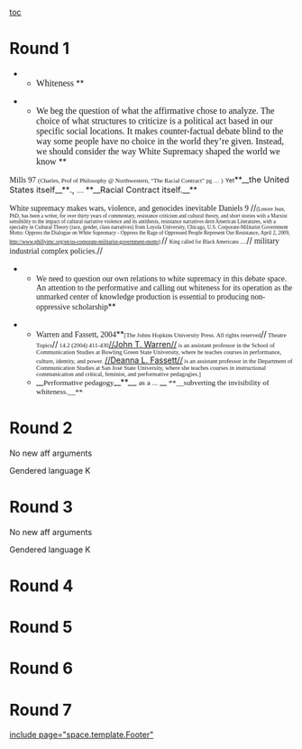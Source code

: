 [[toc]]
=Round 1= 
**<span style="font-family: Georgia; font-size: 12pt;">Whiteness </span>**


**<span style="font-family: Georgia; font-size: 12pt;">We beg the question of what the affirmative chose to analyze. The choice of what structures to criticize is a political act based in our specific social locations. It makes counter-factual debate blind to the way some people have no choice in the world they’re given. Instead, we should consider the way White Supremacy shaped the world we know </span>**

<span style="font-family: Georgia;">Mills 97 </span><span style="font-family: Georgia; font-size: 8pt;">(Charles, Prof of Philosophy @ Northwestern, “The Racial Contract” pg … )</span>
<span style="font-size: 8pt;">Yet</span>**__<span style="font-size: 11pt;">the United States itself</span>__**<span style="font-size: 11pt;">., </span><span style="font-size: 11px; line-height: 16px;">.... </span>**__<span style="font-size: 11pt;">Racial Contract itself.</span>__**

<span style="font-family: Georgia;">White supremacy makes wars, violence, and genocides inevitable</span>
<span style="font-family: Georgia;">Daniels 9 </span>//<span style="font-family: Georgia; font-size: 7pt;">(Lenore Jean, PhD, has been a writer, for over thirty years of commentary, resistance criticism and cultural theory, and short stories with a Marxist sensibility to the impact of cultural narrative violence and its antithesis, resistance narratives dern American Literatures, with a specialty in Cultural Theory (race, gender, class narratives) from Loyola University, Chicago, U.S. Corporate-Militarist Government Motto: Oppress the Dialogue on White Supremacy - Oppress the Rage of Oppressed People Represent Our Resistance, April 2, 2009, http://www.phillyimc.org/en/us-corporate-militarist-government-motto) </span>//
<span style="font-family: Georgia; font-size: 7pt;">King called for Black Americans .....</span>//<span style="font-family: Georgia;"> military industrial complex policies.</span>//


**<span style="font-family: Georgia;">We need to question our own relations to white supremacy in this debate space. An attention to the performative and calling out whiteness for its operation as the unmarked center of knowledge production is essential to producing non-oppressive scholarship</span>**

**<span style="font-family: Georgia;">Warren and Fassett, 2004</span>**<span style="font-family: Georgia; font-size: 8pt;">[The Johns Hopkins University Press. All rights reserved</span>//<span style="font-family: Georgia; font-size: 8pt;"> Theatre Topics</span>//<span style="font-family: Georgia; font-size: 8pt;"> 14.2 (2004) 411-430</span>[[http://ezproxy.bgc.bard.edu:2053/journals/theatre_topics/v014/14.2warren.html#top|//John T. Warren//]]<span style="font-family: Georgia; font-size: 8pt;"> is an assistant professor in the School of Communication Studies at Bowling Green State University, where he teaches courses in performance, culture, identity, and power. </span>[[http://ezproxy.bgc.bard.edu:2053/journals/theatre_topics/v014/14.2warren.html#top|//Deanna L. Fassett//]]<span style="font-family: Georgia; font-size: 8pt;"> is an assistant professor in the Department of Communication Studies at San José State University, where she teaches courses in instructional communication and critical, feminist, and performative pedagogies.]</span>
**__<span style="font-family: Georgia; font-size: 10pt;">Performative pedagogy</span>__**__<span style="font-family: Georgia; font-size: 10pt;">, as a ... </span>__<span style="font-family: Georgia; font-size: 10pt;"> **__subverting the invisibility of whiteness.__** </span>


=Round 2= 

No new aff arguments 

Gendered language K 

=Round 3= 

No new aff arguments 

Gendered language K 

=Round 4= 

=Round 5= 

=Round 6= 

=Round 7= 

[[include page="space.template.Footer"]]